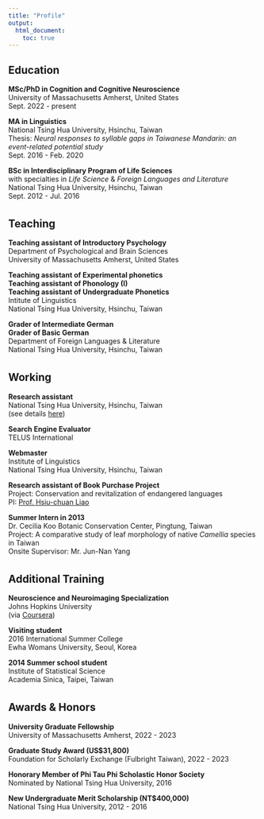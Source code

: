 ---
title: "Profile"
output:
  html_document:
    toc: true
---
## Education  
**MSc/PhD in Cognition and Cognitive Neuroscience**  
University of Massachusetts Amherst, United States  
Sept. 2022 - present  

**MA in Linguistics**  
National Tsing Hua University, Hsinchu, Taiwan  
Thesis: *Neural responses to syllable gaps in Taiwanese Mandarin: an event-related potential study*  
Sept. 2016 - Feb. 2020  

**BSc in Interdisciplinary Program of Life Sciences**  
with specialties in *Life Science* & *Foreign Languages and Literature*  
National Tsing Hua University, Hsinchu, Taiwan  
Sept. 2012 - Jul. 2016  

<div style="margin-bottom:35px;">
</div>

## Teaching 
**Teaching assistant of Introductory Psychology**  
Department of Psychological and Brain Sciences  
University of Massachusetts Amherst, United States  

**Teaching assistant of Experimental phonetics**  
**Teaching assistant of Phonology (I)**  
**Teaching assistant of Undergraduate Phonetics**  
Intitute of Linguistics  
National Tsing Hua University, Hsinchu, Taiwan  

**Grader of Intermediate German**  
**Grader of Basic German**  
Department of Foreign Languages & Literature  
National Tsing Hua University, Hsinchu, Taiwan 

<div style="margin-bottom:35px;">
</div>

## Working

**Research assistant**  
National Tsing Hua University, Hsinchu, Taiwan  
(see details [here](past.html))

**Search Engine Evaluator**  
TELUS International  

**Webmaster**  
Institute of Linguistics  
National Tsing Hua University, Hsinchu, Taiwan  

**Research assistant of Book Purchase Project**  
Project: Conservation and revitalization of endangered languages  
PI: [Prof. Hsiu-chuan Liao](http://ling.hss.nthu.edu.tw/faculty/hcliao/index.html)  

**Summer Intern in 2013**  
Dr. Cecilia Koo Botanic Conservation Center, Pingtung, Taiwan  
Project: A comparative study of leaf morphology of native *Camellia* species in Taiwan  
Onsite Supervisor: Mr. Jun-Nan Yang

<div style="margin-bottom:35px;">
</div>

## Additional Training 
**Neuroscience and Neuroimaging Specialization**  
Johns Hopkins University  
(via [Coursera](https://coursera.org/share/d619ef92db4ef6d85e40896bdc5ed8ec))

**Visiting student**  
2016 International Summer College  
Ewha Womans University, Seoul, Korea  
  
**2014 Summer school student**  
Institute of Statistical Science  
Academia Sinica, Taipei, Taiwan  

<div style="margin-bottom:35px;">
</div>

## Awards & Honors
**University Graduate Fellowship**  
University of Massachusetts Amherst, 2022 - 2023  

**Graduate Study Award (US$31,800)**  
Foundation for Scholarly Exchange (Fulbright Taiwan), 2022 - 2023  

**Honorary Member of Phi Tau Phi Scholastic Honor Society**  
Nominated by National Tsing Hua University, 2016  

**New Undergraduate Merit Scholarship (NT$400,000)**    
National Tsing Hua University, 2012 - 2016  